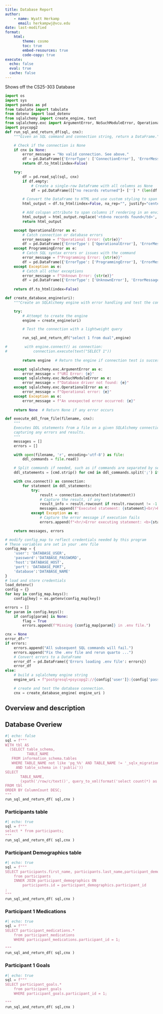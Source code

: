 ```yaml
---
title: Database Report
author:
    - name: Wyatt Herkamp
      email: herkampwj@vcu.edu
date: last-modified
format:
    html:
        theme: cosmo
        toc: true
        embed-resources: true
        code-copy: true
execute:
  echo: false
  eval: true
  cache: false
---
```


Shows off the CS25-303 Database
```python
import os
import sys
import pandas as pd
from tabulate import tabulate
from dotenv import load_dotenv
from sqlalchemy import create_engine, text
from sqlalchemy.exc import ArgumentError, NoSuchModuleError, OperationalError, ProgrammingError
import psycopg2
def run_sql_and_return_df(sql, cnx):
    """Given an SQL command and connection string, return a DataFrame."""

    # Check if the connection is None
    if cnx is None:
        error_message = "No valid connection. See above."
        df = pd.DataFrame({'ErrorType': ['ConnectionError'], 'ErrorMessage': [error_message]})
        return df.to_html(index=False)

    try:
        df = pd.read_sql(sql, cnx)
        if df.empty:
            # Create a single-row DataFrame with all columns as None
            df = pd.DataFrame([["no records returned"]+ [''] * (len(df.columns) - 1) ], columns=df.columns)

        # Convert the DataFrame to HTML and use custom styling to span columns if needed
        html_output = df.to_html(index=False, na_rep="", justify="center")

        # Add colspan attribute to span columns if rendering in an environment that supports it
        html_output = html_output.replace('<td>no records found</td>', f'<td colspan="{len(df.columns)}">no records found</td>')
        return html_output

    except OperationalError as e:
        # Catch connection or database errors
        error_message = f"Operational Error: {str(e)}"
        df = pd.DataFrame({'ErrorType': ['OperationalError'], 'ErrorMessage': [error_message]})
    except ProgrammingError as e:
        # Catch SQL syntax errors or issues with the command
        error_message = f"Programming Error: {str(e)}"
        df = pd.DataFrame({'ErrorType': ['ProgrammingError'], 'ErrorMessage': [error_message]})
    except Exception as e:
        # Catch all other exceptions
        error_message = f"Unknown Error: {str(e)}"
        df = pd.DataFrame({'ErrorType': ['UnknownError'], 'ErrorMessage': [error_message]})
    
    return df.to_html(index=False)

def create_database_engine(uri):
    """Create an SQLAlchemy engine with error handling and test the connection."""

    try:
        # Attempt to create the engine
        engine = create_engine(uri)

        # Test the connection with a lightweight query

        run_sql_and_return_df("select 1 from dual",engine)

#        with engine.connect() as connection:
#            connection.execute(text("SELECT 1"))
        
        return engine  # Return the engine if connection test is successful

    except sqlalchemy.exc.ArgumentError as e:
        error_message = f"URI Error: {e}"
    except sqlalchemy.exc.NoSuchModuleError as e:
        error_message = f"Database driver not found: {e}"
    except sqlalchemy.exc.OperationalError as e:
        error_message = f"Operational error: {e}"
    except Exception as e:
        error_message = f"An unexpected error occurred: {e}"
    
    return None  # Return None if any error occurs

def execute_ddl_from_file(filename, cnx):
    """
    Executes DDL statements from a file on a given SQLAlchemy connection, 
    capturing any errors and results.
    """
    messages = []
    errors = []

    with open(filename, 'r', encoding='utf-8') as file:
        ddl_commands = file.read()

    # Split commands if needed, such as if commands are separated by semicolons
    ddl_statements = [cmd.strip() for cmd in ddl_commands.split(';') if cmd.strip()]

    with cnx.connect() as connection:
        for statement in ddl_statements:
            try:
                result = connection.execute(text(statement))
                # Capture the result, if any
                result_info = result.rowcount if result.rowcount != -1 else "No rows affected"
                messages.append(f"Executed statement: {statement}<br/>Result: {result_info}<br/>")
            except Exception as e:
                # Capture the error message if execution fails
                errors.append(f"<hr/>Error executing statement: <b>{statement}</b><br/>    Error: {str(e)}<br/>")

    return messages, errors

```

```python
# modify config_map to reflect credentials needed by this program
# These variables are set in your .env file
config_map = {
    'user': 'DATABASE_USER',
    'password':'DATABASE_PASSWORD',
    'host':'DATABASE_HOST',
    'port': 'DATABASE_PORT',
    'database':'DATABASE_NAME'
}
# load and store credentials
load_dotenv()
config = {}
for key in config_map.keys():
    config[key] = os.getenv(config_map[key])

errors = []
for param in config.keys():
    if config[param] is None:
        flag = True
        errors.append(f"Missing {config_map[param]} in .env file.")

cnx = None
error_df=""
if errors:
    errors.append("All subsequent SQL commands will fail.")
    errors.append("Fix the .env file and rerun quarto ...")
    # Convert errors to a DataFrame
    error_df = pd.DataFrame({'Errors loading .env file': errors})
    error_df
else:
    # build a sqlalchemy engine string
    engine_uri = f"postgresql+psycopg2://{config['user']}:{config['password']}@{config['host']}/{config['database']}"

    # create and test the database connection.
    cnx = create_database_engine( engine_uri )


```

## Overview and description


## Database Overiew

```python
#| echo: false
sql = f"""
WITH tbl AS
  (SELECT table_schema,
          TABLE_NAME
   FROM information_schema.tables
   WHERE TABLE_NAME not like 'pg_%%' AND TABLE_NAME != '_sqlx_migrations'
     AND table_schema in ('public'))
SELECT
       TABLE_NAME,
       (xpath('/row/c/text()', query_to_xml(format('select count(*) as c from %%I.%%I', table_schema, TABLE_NAME), FALSE, TRUE, '')))[1]::text::int AS ColumnCount
FROM tbl
ORDER BY ColumnCount DESC;
"""
run_sql_and_return_df( sql,cnx )

```

### Participants table


```python
#| echo: true
sql = f"""
select * from participants;
"""
run_sql_and_return_df( sql,cnx )

```
### Participant Demographics table



```python
#| echo: true
sql = f"""
SELECT participants.first_name, participants.last_name,participant_demographics.*
    from participants
    INNER JOIN participant_demographics ON
        participants.id = participant_demographics.participant_id
;
"""
run_sql_and_return_df( sql,cnx )

```

### Participant 1 Medications



```python
#| echo: true
sql = f"""
SELECT participant_medications.*
    from participant_medications
    WHERE participant_medications.participant_id = 1;

"""
run_sql_and_return_df( sql,cnx )

```

### Participant 1 Goals

```python
#| echo: true
sql = f"""
SELECT participant_goals.*
    from participant_goals
    WHERE participant_goals.participant_id = 1;

"""
run_sql_and_return_df( sql,cnx )

```
